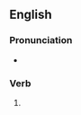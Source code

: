 {{also|re-ran}}
==English==

===Pronunciation===
* {{IPA|/ˈɹiːɹæn/|lang=en}}

===Verb===
{{head|en|verb form}}

# {{en-simple past of|rerun}}